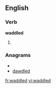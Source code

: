 
==English==

===Verb===
'''waddled'''

# {{past of|[[waddle]]}}

===Anagrams===
* {{alphagram|adddelw}}
* [[dawdled#English|dawdled]]

[[fr:waddled]]
[[vi:waddled]]